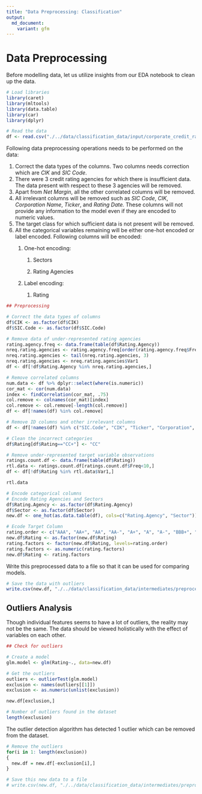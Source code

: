 ```yaml
---
title: "Data Preprocessing: Classification"
output:
  md_document:
    variant: gfm
---
```


# Data Preprocessing

Before modelling data, let us utilize insights from our EDA notebook to clean up the data.

```r
# Load libraries
library(caret)
library(mltools)
library(data.table)
library(car)
library(dplyr)
```

```r
# Read the data
df <- read.csv("./../data/classification_data/input/corporate_credit_rating.csv")
```

Following data preprocessing operations needs to be performed on the data:

1.  Correct the data types of the columns. Two columns needs correction which are *CIK* and *SIC Code*.
2.  There were 3 credit rating agencies for which there is insufficient data. The data present with respect to these 3 agencies will be removed.
3.  Apart from *Net Margin*, all the other correlated columns will be removed.
4.  All irrelevant columns will be removed such as *SIC Code*, *CIK*, *Corporation Name*, *Ticker*, and *Rating Date.* These columns will not provide any information to the model even if they are encoded to numeric values.
5.  The target class for which sufficient data is not present will be removed.
6.  All the categorical variables remaining will be either one-hot encoded or label encoded. Following columns will be encoded:
    1.  One-hot encoding:

        1.  Sectors

        2.  Rating Agencies

    2.  Label encoding:

        1.  Rating

```r
## Preprocessing

# Correct the data types of columns
df$CIK <- as.factor(df$CIK)
df$SIC.Code <- as.factor(df$SIC.Code)

# Remove data of under-represented rating agencies
rating.agency.freq <- data.frame(table(df$Rating.Agency))
nreq.rating.agencies <- rating.agency.freq[order(rating.agency.freq$Freq, decreasing = TRUE),]
nreq.rating.agencies <- tail(nreq.rating.agencies, 3)
nreq.rating.agencies <- nreq.rating.agencies$Var1
df <- df[!df$Rating.Agency %in% nreq.rating.agencies,]

# Remove correlated columns
num.data <- df %>% dplyr::select(where(is.numeric))
cor_mat <- cor(num.data)
index <- findCorrelation(cor_mat, .75)
col.remove <- colnames(cor_mat)[index]
col.remove <- col.remove[-length(col.remove)]
df <- df[!names(df) %in% col.remove]

# Remove ID columns and other irrelevant columns
df <- df[!names(df) %in% c("SIC.Code", "CIK", "Ticker", "Corporation", "Rating.Date")]

# Clean the incorrect categories
df$Rating[df$Rating=="CC+"] <- "CC"

# Remove under-represented target variable observations
ratings.count.df <- data.frame(table(df$Rating))
rtl.data <- ratings.count.df[ratings.count.df$Freq<10,]
df <- df[!df$Rating %in% rtl.data$Var1,]

rtl.data

# Encode categorical columns
# Encode Rating Agencies and Sectors
df$Rating.Agency <- as.factor(df$Rating.Agency)
df$Sector <- as.factor(df$Sector)
new.df <- one_hot(as.data.table(df), cols=c("Rating.Agency", "Sector"))

# Ecode Target Column
rating.order <- c("AAA", "AA+", "AA", "AA-", "A+", "A", "A-", "BBB+", "BBB", "BBB-", "BB+", "BB", "BB-", "B+", "B", "B-", "CCC+", "CCC", "CCC-", "CC", "C", "D")
new.df$Rating <- as.factor(new.df$Rating)
rating.factors <- factor(new.df$Rating, levels=rating.order)
rating.factors <- as.numeric(rating.factors)
new.df$Rating <- rating.factors
```

Write this preprocessed data to a file so that it can be used for comparing models.

```r
# Save the data with outliers
write.csv(new.df, "./../data/classification_data/intermediates/preprocessed_data.csv", row.names = TRUE)
```

## Outliers Analysis

Though individual features seems to have a lot of outliers, the reality may not be the same. The data should be viewed holistically with the effect of variables on each other.

```r
## Check for outliers

# Create a model
glm.model <- glm(Rating~., data=new.df)

# Get the outliers
outliers <- outlierTest(glm.model)
exclusion <- names(outliers[[1]])
exclusion <- as.numeric(unlist(exclusion))

new.df[exclusion,]
```

```r
# Number of outliers found in the dataset
length(exclusion)
```

The outlier detection algorithm has detected 1 outlier which can be removed from the dataset.

```r
# Remove the outliers
for(i in 1: length(exclusion))
{
  new.df = new.df[-exclusion[i],]
}
```

```r
# Save this new data to a file
# write.csv(new.df, "./../data/classification_data/intermediates/preprocessed_data_without_outliers.csv", row.names = TRUE)
```
